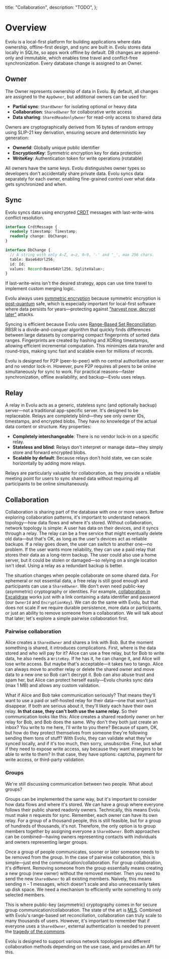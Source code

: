   title: "Collaboration",
  description: "TODO",
};

# Overview

Evolu is a local-first platform for building applications where data ownership, offline-first design, and sync are built in. Evolu stores data locally in SQLite, so apps work offline by default. DB changes are append-only and immutable, which enables time travel and conflict-free synchronization. Every database change is assigned to an Owner.

## Owner

The Owner represents ownership of data in Evolu. By default, all changes are assigned to the `AppOwner`, but additional owners can be used for:

- **Partial sync**: `ShardOwner` for isolating optional or heavy data
- **Collaboration**: `SharedOwner` for collaborative write access
- **Data sharing**: `SharedReadonlyOwner` for read-only access to shared data

Owners are cryptographically derived from 16 bytes of random entropy using SLIP-21 key derivation, ensuring secure and deterministic key generation:

- **OwnerId**: Globally unique public identifier
- **EncryptionKey**: Symmetric encryption key for data protection
- **WriteKey**: Authentication token for write operations (rotatable)

All owners have the same keys. Evolu distinguishes owner types so developers don't accidentally share private data. Evolu syncs data separately for each owner, enabling fine-grained control over what data gets synchronized and when.

## Sync

Evolu syncs data using encrypted [CRDT](https://crdt.tech/) messages with last-write-wins conflict resolution.

```ts
interface CrdtMessage {
  readonly timestamp: Timestamp;
  readonly change: DbChange;
}

interface DbChange {
  // A string with only A–Z, a–z, 0–9, '-' and '_', max 256 chars.
  table: Base64Url256;
  id: Id;
  values: Record<Base64Url256, SqliteValue>;
}
```

If last-write-wins isn't the desired strategy, apps can use time travel to implement custom merging logic.

Evolu always uses [symmetric encryption](https://en.wikipedia.org/wiki/Symmetric-key_algorithm) because symmetric encryption is [post-quantum](https://en.wikipedia.org/wiki/Post-quantum_cryptography) safe, which is especially important for local-first software where data persists for years—protecting against ["harvest now, decrypt later"](https://en.wikipedia.org/wiki/Harvest_now,_decrypt_later) attacks.

Syncing is efficient because Evolu uses [Range-Based Set Reconciliation](https://logperiodic.com/rbsr.html). RBSR is a divide-and-conquer algorithm that quickly finds differences between large datasets by comparing compact fingerprints of sorted data ranges. Fingerprints are created by hashing and XORing timestamps, allowing efficient incremental computation. This minimizes data transfer and round-trips, making sync fast and scalable even for millions of records.

Evolu is designed for P2P (peer-to-peer) with no central authoritative server and no vendor lock-in. However, pure P2P requires all peers to be online simultaneously for sync to work. For practical reasons—faster synchronization, offline availability, and backup—Evolu uses relays.

## Relay

A relay in Evolu acts as a generic, stateless sync (and optionally backup) server—not a traditional app-specific server. It's designed to be replaceable. Relays are completely blind—they see only owner IDs, timestamps, and encrypted blobs. They have no knowledge of the actual data content or structure. Key properties:

- **Completely interchangeable**: There is no vendor lock-in on a specific relay.
- **Stateless and blind**: Relays don't interpret or manage data—they simply store and forward encrypted blobs.
- **Scalable by default**: Because relays don't hold state, we can scale horizontally by adding more relays.

Relays are particularly valuable for collaboration, as they provide a reliable meeting point for users to sync shared data without requiring all participants to be online simultaneously.

## Collaboration

Collaboration is sharing part of the database with one or more users. Before exploring collaboration patterns, it's important to understand network topology—how data flows and where it's stored. Without collaboration, network topology is simple: A user has data on their devices, and it syncs through a relay. The relay can be a free service that might eventually delete old data—but that's OK, as long as the user's devices act as reliable backups. If a relay goes down, the user can switch to another one—no problem. If the user wants more reliability, they can use a paid relay that stores their data as a long-term backup. The user could also use a home server, but it could be stolen or damaged—so relying on a single location isn't ideal. Using a relay as a redundant backup is better.

The situation changes when people collaborate on some shared data. For ephemeral or not essential data, a free relay is still good enough and participants can use a `SharedOwner`. We
don't even need public-key (asymmetric) cryptography or identities. For example,
[collaboration in Excalidraw](https://plus.excalidraw.com/blog/end-to-end-encryption) works just with a link containing a data identifier and password (our `OwnerId` and `EncryptionKey`).
We can do the same with Evolu, but that does not scale if we require durable persistence, more data or participants, or just an ability to remove someone from a collaboration. We will talk about that later; let's explore a simple pairwise collaboration first.

### Pairwise collaboration

Alice creates a `SharedOwner` and shares a link with Bob. But the moment something is shared, it introduces complications. First, where is the data stored and who will pay for it? Alice can use a free relay, but for Bob to write data, he also needs a `WriteKey`. If he has it, he can change it, and Alice will lose write access. But maybe that's acceptable—it takes two to tango. Alice can always move to another relay or delete the shared owner and move data to a new one so Bob can't decrypt it. Bob can also abuse trust and spam her, but Alice can protect herself easily—Evolu chunks sync data (max 1 MB) and allows any custom validation.

What if Alice and Bob take communication seriously? That means they'll want to use a paid or self-hosted relay for their data—one that won't just disappear. If both are serious about it, they'll likely each have their own relay. **In that case, they can't both use the same relay.** So their communication looks like this: Alice creates a shared readonly owner on her relay for Bob, and Bob does the same. Why don't they both just create an inbox? You write to me here, I'll write to you there? Because of spam, OK, but how do they protect themselves from someone they're following sending them tons of stuff? With Evolu, they can validate what they've synced locally, and if it's too much, then sorry, unsubscribe. Fine, but what if they need to expose write access, say because they want strangers to be able to write to them?
In that case, they have options: captcha, payment for write access, or third-party validation.

### Groups

We're still discussing communication between two people. What about groups?

Groups can be implemented the same way, but it's important to consider how data flows and where it's stored. We can have a group where everyone follows their public shared readonly owners. Technically, this means Evolu must make n requests for sync. Remember, each owner can have its own relay. For a group of a thousand people, this is still feasible, but for a group of hundreds of thousands, it's not. Therefore, the only option is to group members together by assigning everyone a `SharedOwner`. Both approaches can be combined—having owners representing contacts with individuals and owners representing larger groups.

Once a group of people communicates, sooner or later someone needs to be removed from the group. In the case of pairwise collaboration, this is simple—just end the communication/collaboration. For group collaboration, it's different. Removing someone from the group essentially means creating a new group (new owner) without the removed member. Then you need to send the new `SharedOwner` to all existing members. Naively, this means sending n - 1 messages, which doesn't scale and also unnecessarily takes up disk space. We need a mechanism to efficiently write something to only selected members.

This is where public-key (asymmetric) cryptography comes in for secure group communication/collaboration. The state of the art is [MLS](https://messaginglayersecurity.rocks/). Combined with Evolu's range-based set reconciliation, collaboration can truly scale to many thousands of users. However, it's important to remember that if everyone uses a `SharedOwner`, external authentication is needed to prevent the [tragedy of the commons](https://en.wikipedia.org/wiki/Tragedy_of_the_commons).

Evolu is designed to support various network topologies and different collaboration methods depending on the use case, and provides an API for this.
